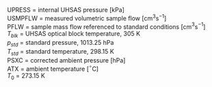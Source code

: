
<p class=box>
UPRESS = internal UHSAS pressure [kPa]\index{UPRESS}  
USMPFLW = measured volumetric sample flow [cm$^{3}$s$^{-1}$]  
PFLW = sample mass flow referenced to standard conditions [cm$^{3}$s$^{-1}$]  
$T_{blk}$ = UHSAS optical block temperature, 305 K  
$p_{std}$ = standard pressure, 1013.25 hPa  
$T_{std}$ = standard temperature, 298.15 K\index{UHSAS!STP}  
PSXC = corrected ambient pressure [hPa]  
ATX = ambient temperature [$^{\circ}$C]  
$T_{0}$ = 273.15\ K  
</p><p class=box2>  
\begin{equation}
\mathrm{\{PFLWC\}}=\mathrm{\{PFLW\}}\frac{p_{std}}{\mathrm{\{PSXC\}}}\frac{(\mathrm{\{ATX\}}+T_{0})}{T_{std}}  
(\#eq:PFLWCbox1)
\end{equation}
\begin{equation}
\mathrm{\{USFLWC\}}=\mathrm{\{USMPFLW\}}\frac{\mathrm{\{UPRESS*10\}}}{\mathrm{\{PSXC\}}}\frac{\mathrm{(\{ATX\}}+T_{0})}{T_{blk}}  
(\#eq:PFLWCbox2)
\end{equation}
</p>

